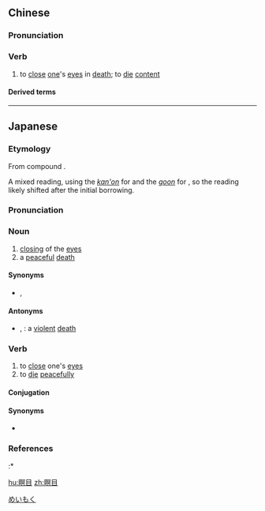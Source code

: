 ==Chinese==
{{zh-forms}}

===Pronunciation===
{{zh-pron
|m=míngmù
|c=ming4 muk6,ming5 muk6
|cat=v
}}

===Verb===
{{zh-verb}}

# to [[close]] [[one]]'s [[eyes]] in [[death]]; to [[die]] [[content]]

====Derived terms====
{{zh-der|死不瞑目|死亦瞑目}}

----

==Japanese==
{{ja-kanjitab|めい|もく|yomi=o}}

===Etymology===
From {{etyl|ltc|ja|sort=めいもく}} compound {{m|zh|瞑目|tr=meng? mjuwk|lit=closed eyes + eye}}.

A mixed reading, using the [[漢音#Japanese|''kan'on'']] for {{m|ja|瞑|tr=mei}} and the [[呉音#Japanese|''goon'']] for {{m|ja|目|tr=moku}}, so the reading likely shifted after the initial borrowing.

===Pronunciation===
{{ja-pron|yomi=on|めいもく|acc=0|acc_ref=DJR}}

===Noun===
{{ja-noun|めいもく}}

# [[closing]] of the [[eye]]s
# a [[peaceful]] [[death]]

====Synonyms====
* {{sense|peaceful death}} {{ja-r|永眠|えいみん}}, {{ja-r|自然死|しぜんし}}

====Antonyms====
* {{sense|peaceful death}} {{ja-r|横死|おうし}}, {{ja-r|変死|へんし}}: a [[violent]] [[death]]

===Verb===
{{ja-verb-suru|tr=intrans|めいもく}}

# to [[close]] one's [[eyes]]
# to [[die]] [[peacefully]]

====Conjugation====
{{ja-suru|めいもく}}

====Synonyms====
* {{sense|close eyes}} {{ja-l|瞑る|つむる, ''tsumuru''; つぶる, ''tsuburu''}}

===References===
<references/>
:* {{R:Kokugo Dai Jiten}}

[[Category:ja:Death|めいもく]]

[[hu:瞑目]]
[[zh:瞑目]]